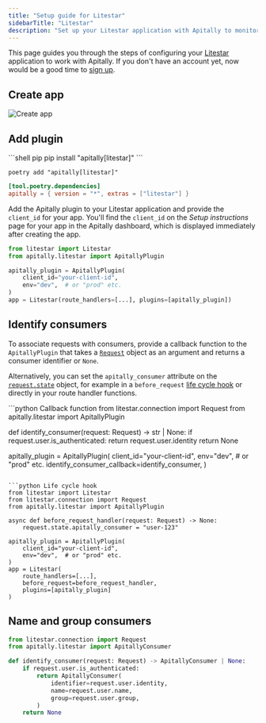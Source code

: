 ```yaml
---
title: "Setup guide for Litestar"
sidebarTitle: "Litestar"
description: "Set up your Litestar application with Apitally to monitor API requests, errors, performance and uptime."
---
```



This page guides you through the steps of configuring your [Litestar](https://litestar.dev/) application to work with Apitally. If you don't have an account yet, now would be a good time to [sign up](https://app.apitally.io/?signup).

<SetupGuideStartSnippet framework="Litestar" />

## Create app

<CreateAppSnippet1 framework="Litestar" />

![Create app](https://assets.apitally.io/docs/create-app-litestar.webp)

<CreateAppSnippet2 />

## Add plugin

<AddMiddlewarePythonSnippet framework="Litestar" extra="litestar" />

<CodeGroup>
```shell pip
pip install "apitally[litestar]"
```

```shell poetry
poetry add "apitally[litestar]"
```

```toml pyproject.toml
[tool.poetry.dependencies]
apitally = { version = "*", extras = ["litestar"] }
```
</CodeGroup>

Add the Apitally plugin to your Litestar application and provide the `client_id` for your app.
You'll find the `client_id` on the _Setup instructions_ page for your app in the Apitally dashboard, which is displayed immediately after creating the app.

```python
from litestar import Litestar
from apitally.litestar import ApitallyPlugin

apitally_plugin = ApitallyPlugin(
    client_id="your-client-id",
    env="dev",  # or "prod" etc.
)
app = Litestar(route_handlers=[...], plugins=[apitally_plugin])
```

<div style={{ marginTop: "-0.5rem" }}>
  <Snippet file="add-middleware-check.mdx" />
</div>

## Identify consumers

<Snippet file="identify-consumers.mdx" />

To associate requests with consumers, provide a <Tooltip tip="See example below">callback function</Tooltip> to the `ApitallyPlugin` that takes a [`Request`](https://docs.litestar.dev/latest/reference/connection.html#litestar.connection.Request) object as an argument and returns a consumer identifier or `None`.

Alternatively, you can set the `apitally_consumer` attribute on the [`request.state`](https://docs.litestar.dev/latest/reference/datastructures/index.html#litestar.datastructures.State) object, for example in a `before_request` [life cycle hook](https://docs.litestar.dev/latest/usage/lifecycle-hooks.html#before-request) or directly in your route handler functions.

<CodeGroup>
```python Callback function
from litestar.connection import Request
from apitally.litestar import ApitallyPlugin

def identify_consumer(request: Request) -> str | None:
    if request.user.is_authenticated:
        return request.user.identity
    return None

apitally_plugin = ApitallyPlugin(
    client_id="your-client-id",
    env="dev",  # or "prod" etc.
    identify_consumer_callback=identify_consumer,
)
```

```python Life cycle hook
from litestar import Litestar
from litestar.connection import Request
from apitally.litestar import ApitallyPlugin

async def before_request_handler(request: Request) -> None:
    request.state.apitally_consumer = "user-123"

apitally_plugin = ApitallyPlugin(
    client_id="your-client-id",
    env="dev",  # or "prod" etc.
)
app = Litestar(
    route_handlers=[...],
    before_request=before_request_handler,
    plugins=[apitally_plugin]
)
```
</CodeGroup>

<ConsumerIdentifierSnippet />

<Snippet file="identify-consumers-check.mdx" />

## Name and group consumers

<ConsumerNameGroupSnippet language="python" />

```python
from litestar.connection import Request
from apitally.litestar import ApitallyConsumer

def identify_consumer(request: Request) -> ApitallyConsumer | None:
    if request.user.is_authenticated:
        return ApitallyConsumer(
            identifier=request.user.identity,
            name=request.user.name,
            group=request.user.group,
        )
    return None
```
